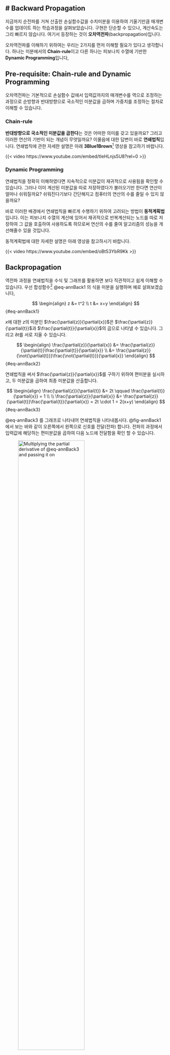 # Backward Propagation
---

지금까지 순전파를 거쳐 산출한 손실함수값을 수치미분을 이용하여 기울기만큼 매개변수를 업데이트 하는 학습과정을 살펴보았습니다. 구현은 단순할 수 있으나, 계산속도는 그리 빠르지 않습니다. 여기서 등장하는 것이 **오차역전파**(backpropagation)입니다.

오차역전파를 이해하기 위하여는 우리는 2가지를 먼저 이해할 필요가 있다고 생각합니다. 하나는 미분에서의 **Chain-rule**이고 다른 하나는 피보나치 수열에 기반한 **Dynamic Programming**입니다,

## Pre-requisite: Chain-rule and Dynamic Programming

오차역전파는 기본적으로 손실함수 값에서 입력값까지의 매개변수를 역으로 조정하는 과정으로 순방향과 반대방향으로 국소적인 미분값을 곱하며 가중치를 조정하는 절차로 이해할 수 있습니다.

### Chain-rule

**반대방향으로 국소적인 미분값을 곱한다**는 것은 어떠한 의미를 갖고 있을까요? 그리고 이러한 연산의 기반이 되는 개념이 무엇일까요? 이물음에 대한 답변이 바로 **연쇄법칙**입니다. 연쇄법칙에 관한 자세한 설명은 아래 **3Blue1Brown**^[3Blue1Brown은 많은 수학적인 문제를 도식화하여 아주 직관적으로 설명하고 있어 매우 유용합니다.] 영상을 참고하기 바랍니다.

{{< video https://www.youtube.com/embed/tIeHLnjs5U8?rel=0 >}}

### Dynamic Programming

연쇄법칙을 정확히 이해하였다면 지속적으로 미분값이 재귀적으로 사용됨을 확인할 수 있습니다. 그러나 이미 계산된 미분값을 따로 저장하였다가 불러오기만 한다면 연산이 얼마나 쉬워질까요? 쉬워진다기보다 간단해지고 컴퓨터의 연산의 수를 줄일 수 있지 않을까요?

바로 이러한 배경에서 연쇄법칙을 빠르게 수행하기 위하여 고려되는 방법이 **동적계획법** 입니다. 이는 피보나치 수열의 계산에 있어서 재귀적으로 반복계산되는 노드를 따로 저장하여 그 값을 호출하여 사용하도록 하므로써 연산의 수를 줄여 알고리즘의 성능을 개선해줄수 있을 것입니다.

동적계획법에 대한 자세한 설명은 아래 영상을 참고하시기 바랍니다.

{{< video https://www.youtube.com/embed/oBt53YbR9Kk >}}

## Backpropagation

역전파 과정을 연쇄법칙을 수식 및 그래프를 활용하면 보다 직관적이고 쉽게 이해할 수 있습니다. 우선 합성함수^[합성함수의 미분은 함성함수를 구성하는 각 함수의 미분의 곱으로 표현가능] @eq-annBack1 의 식을 미분을 실행하며 예로 살펴보겠습니다,

$$
\begin{align}
z &= t^2 \\
t &= x+y
\end{align}
$$ {#eq-annBack1}

$x$에 대한 $z$의 미분인 $\frac{\partial{z}}{\partial{x}}$은 $\frac{\partial{z}}{\partial{t}}$과 $\frac{\partial{t}}{\partial{x}}$의 곱으로 나타낼 수 있습니다. 그리고 $\partial{t}$를 서로 지울 수 있습니다.

$$
\begin{align}
\frac{\partial{z}}{\partial{x}} &= \frac{\partial{z}}{\partial{t}}\frac{\partial{t}}{\partial{x}} \\
&= \frac{\partial{z}}{\not{\partial{t}}}\frac{\not{\partial{t}}}{\partial{x}}
\end{align}
$$ {#eq-annBack2}

연쇄법칙을 써서 $\frac{\partial{z}}{\partial{x}}$를 구하기 위하여 편미분을 실시하고, 두 미분값을 곱하여 최종 미분값을 산출합니다.

$$
\begin{align}
\frac{\partial{z}}{\partial{t}} &= 2t \qquad
\frac{\partial{t}}{\partial{x}} = 1 \\ \\
\frac{\partial{z}}{\partial{x}} &= \frac{\partial{z}}{\partial{t}}\frac{\partial{t}}{\partial{x}} = 
2t \cdot 1 = 2(x+y)
\end{align}
$$ {#eq-annBack3}

@eq-annBack3 를 그래프로 나타내어 연쇄법칙을 나타내봅시다. @fig-annBack1 에서 보는 바와 같이 오른쪽에서 왼쪽으로 신호를 전달(전파) 합니다. 전파의 과정에서 입력값에 해당하는 편미분값을 곱하여 다음 노드에 전달함을 확인 할 수 있습니다.

![Multiplying the partial derivative of @eq-annBack3 and passing it on](image/fig-annBack1.png){#fig-annBack1 width=70%}

@fig-annBack1 과 같은 과정에 @eq-annBack3 의 미분값을 대입하면 @fig-annBack2 와 같은 결과를 얻을 수 있습니다.

![The process of showing backpropagation results](image/fig-annBack2.png){#fig-annBack2 width=70%}

### Backpropagation of Addition Nodes

먼저 $z=x+y$를 갖고 덧셈노드에 대한 역전파를 살펴보겠습니다. 먼저 이 식에 대한 미분을 해석적으로 구하면 $\frac{\partial{z}}{\partial{x}}$와 $\frac{\partial{z}}{\partial{y}}$ 모두 1이 됩니다.

@fig-annBack4 의 그래프를 기준으로 역전파^[역전파는 순방향과 반대방향으로 국소적 미분(편미분)값을 곱하는 방법으로 수행] 과정을 살펴봅시다. 

상류에서 산출한 편미분 값($\frac{\partial{L}}{\partial{z}}$)을 $x$간선의 경우 $\frac{\partial{L}}{\partial{z}}\frac{\partial{z}}{\partial{x}}$의 꼴로 역전파가 이루어 지고, $y$간선의 경우 $\frac{\partial{L}}{\partial{z}}\frac{\partial{z}}{\partial{y}}$의 꼴로 역전파가 이루어 집니다.

@fig-annBack4 는 덧셈의 역전파 이므로 $\frac{\partial{L}}{\partial{z}}\frac{\partial{z}}{\partial{x}}=\frac{\partial{L}}{\partial{z}}\cdot1$과 $\frac{\partial{L}}{\partial{z}}\frac{\partial{z}}{\partial{y}}=\frac{\partial{L}}{\partial{z}}\cdot1$로 변형됨으로 입력된 값 그대로 다음 노드에 전달되게 됩니다.

![Examples: Backpropagation of Addition Nodes](image/annBack3.png){#fig-annBack4 width=70%}

### Backpropagation of Multiplication Nodes

다음으로 $z=xy$를 갖고 곱셈노드에 대한 역전파를 살펴보겠습니다. 먼저 이 식에 대한 미분을 해석적으로 구하면 $\frac{\partial{z}}{\partial{x}} = y$와 $\frac{\partial{z}}{\partial{y}} = x$가 됩니다.

@fig-annBack5 의 그래프를 기준으로 역전파 과정을 살펴봅시다. 

상류에서 산출한 편미분 값($\frac{\partial{L}}{\partial{z}}$)을 $x$간선의 경우 $\frac{\partial{L}}{\partial{z}}\frac{\partial{z}}{\partial{x}}=\frac{\partial{L}}{\partial{z}}\frac{\partial{z}}{\partial{x}}=\frac{\partial{L}}{\partial{z}}\cdot y$의 꼴로 역전파가 이루어 지고, $y$간선의 경우 $\frac{\partial{L}}{\partial{z}}\frac{\partial{z}}{\partial{y}}=\frac{\partial{L}}{\partial{z}}\frac{\partial{z}}{\partial{y}}=\frac{\partial{L}}{\partial{z}}\cdot x$의 꼴로 역전파가 이루어 집니다.

@fig-annBack5 는 곱셈의 역전파는 서로 바꾼값을 곱하여 하류로 흘려 보내게 됨을 확인할 수 있습니다.

![Examples: Multiplication of Addition Nodes](image/annBack5.png){#fig-annBack5 width=70%}

::: {.callout-tip}

## 편미분과 그라디언트

-   신경망의 학습을 위한 역전파 과정은 모든 독립변수에 대한 편미분을 통하여 기울기를 산출
-   대부분의 경우 이를 간단하게 표현하기 위하여 $\nabla$연산자를 사용
-   편미분을 통한 가중치($\omega$)의 업데이트 과정을 아래와 같이 표현

$$
\omega = \leftarrow \omega - \alpha \nabla_{\omega} \epsilon
$$

:::

## Implementing the Activation Layer

역전파의 과정을 활성화 함수에 적용하여 구현해 보도록 하겠습니다. 우리가 사용할 활성화 함수는 ReLU와 Sigmoid입니다.

### ReLU

ReLU(Rectified Linear Unit) 함수는 0을 기점으로 입력값이 0이하이면 0을 출력하고 0을 초과하면 그대로 출력하도록 하는 활성화 함수 입니다.^[$\frac{\partial{L}}{\partial{y}} = \begin{cases} 1 & (x >0) \\ 0 & (x \leq 0) \end{cases}$]

ReLU 함수의 미분값^[$y = \begin{cases} x & (x >0) \\ 0 & (x \leq 0) \end{cases}$]의 역전파 과정은 (1) $x > 0$일때 역전파는 미분값($\frac{\partial{L}}{\partial{y}}$)을 그대로 흘려보내고, (2) $x \leq 0$일때 역전파는 미분값을 보내지 않습니다.

![Backpropagation process of ReLU](image/fig-annBack3.png){#fig-annBack3}

@fig-annBack3 의 과정을 참고하여 ReLU 계층을 코드로 구현하면 아래와 같습니다.

``` python
import numpy as np

class Relu:
  def __init__(self):
    self.mask = None

  def forward(self, x):
    self.mask = (x<=0) # <1>
    out = x.copy()
    out[self.mask] = 0 # <2>
    return out
  
  def backward(self, dout):
    dout[self.mask] = 0 # <3>
    dx = dout
    return dx

x = np.array([[1.0, -0.5], [-2.0, 3.0]])
mask = (x <= 0)
print(mask)
```
1. `x`이하인 값의 경우 `True`를 반환하고 초과인 경우 `False`를 반환
2. `self.mask`에서 `True`에 해당하는 값을 `0`으로 함
3. `self.mask`가 `True`인 값은 역전파시 0을 산출하도록 함

### Sigmoid Layer

Sigmoid^[$y=\frac{1}{1+exp(-x)}$]의 경우는 곱하기, 더하기 등의 노드가 결합되는 형태로 ReLU에 비하여 조금 복잡할 수 있으나 아래의 그래프(@fig-annBack4 )를 참고하여 단계별로 나누어 역전파 과정을 설명하도록 하겠습니다.

::: {#fig-annBack4 layout-nrow=2}

![Forward](image/fig-annBack4.png){}

![Backward](image/fig-annBack5.png){}

Backpropagation process of Sigmoid
:::

계산 그래프(@fig-annBack4 ) '/'노드의 역전파를 설명을 위해 순전화 과정에서 약간의 트릭으로 역수의 곱하기 노드로 변형할 수 있습니다.. 이는 $1+epx(-x)$를 $x$로 두고 $y=\frac{1}{x}$로 순전파를 진행하여 $y$를 출력하고, 역전파는 곱하기이므로 $x$에 대한 $y$의 미분값^[$\frac{\partial{y}}{\partial{x}}=-\frac{1}{x^2}=-y^2$]을 입력값($\frac{\partial{L}}{\partial{y}}$)과 곱하여 하류로 흘려보내면 $\times$ 노드의 역전파로 풀이할 수 있습니다.

`+`노드는 상류의 값을 하류로 그대로 흘려 보내는 것으로 `/`노드에서 산출한 $-\frac{\partial{L}}{\partial{y}}y^2$을 그대로 하류로 흘려 보내면 되겠습니다.

`exp`노드는 곱하기 노드 이므로 상류에서 흘러온 값($-\frac{\partial{L}}{\partial{y}}y^2$)과 순전파시 해당노드의 산출값의 미분값($\frac{\partial{y}}{\partial{x}}=exp(x)$)을 곱해야 하므로 $-\frac{\partial{L}}{\partial{y}}y^2exp(-x)$를 하류로 흘려보내게 됩니다.

마지막으로 $\times$으 노드이다. 상류에서 입력되는 값과 해당노드의 미분값을 곱하여 하류로 흘려 보내는 방식으로 역전파를 수행하며, 곱하기 노드의 순전파시 산출이 $-x$이므로 역전파에 사용할 미분값은 $-1$이므로 입력된 값의 부호만을 변경해주면 됩니다.

Sigmoid 노드의 역전파를 단순화 하면 입력값은 $\frac{\partial{L}}{\partial{y}}$이 되고, 출력값은 $\frac{\partial{L}}{\partial{y}}y^2exp(-x)$이 되게 됩니다. 이 식을 다음(@eq-annBack4)과 같이 변형해서 @fig-annBack6 과 같이 최종 단순화 할 수 있습니다.

$$
\begin{align}
\frac{\partial{L}}{\partial{y}}y^2exp(-x) &= \frac{\partial{L}}{\partial{y}}\frac{1}{(1+exp(-x))^2}exp(-x) \\
&= \frac{\partial{L}}{\partial{y}}\frac{1}{1+exp(-x)}\frac{exp(-x)}{1+exp(-x)} \\
&= \frac{\partial{L}}{\partial{}}y(1-y)
\end{align}
$$

![Simplified Backward of Sigmoid](image/fig-annBack6.png){#fig-annBack6  width=70%}

@fig-annBack6 의 과정을 참고하여 Sigmoid 계층을 코드로 구현하면 아래와 같습니다.

``` python
class Sigmoid:
  def __init__(self):
    self.out = None

  def forward(self, x):
    out = 1/(1+exp(-x))
    self.out = out
    return out # <1>

  def backward(self, dout):
    dx = dout * (1.0 - self.out) * self.out
    return dx
```
1. `forward` 출력을 인스턴스 변수 `out`에 보관하였다가, `backward`연산에 사용

## Implementing the Output Layer

ANN에서 순전파때 수행하는 행렬의 곱은 기하학에서 **어파인 변환**(affine tranformation)이라고 이를 Affine 계층이라 합니다. **Softmax** 계층은 ANN의에서 입력값을 정규화하여 출력값을 산출하는 계층입니다.

### Affine

ANN의 순전파에서 입력값($\textbf{X}$)과 가중치($\textbf{W}$)의 Weighted sum에 편향($\textbf{B}$)을 합산하여 활성화 함수를 통해 출력값을 다음 계층에 전달하게 됩니다. 이 과정에서 중요한 것은 특정 계층 또는 노드의 계산과정에서의 형상 또는 차원을 일치시켜야 한다는 점입니다.

![Forward Propagation of Affine](image/fig-annBack7.png){#fig-annBack7  width=70%}

@fig-annBack7 는 행렬을 기준으로 한 순전파 과정입니다. 이는 2개의 입력노드를 $\textbf{X}$, 3개의 출력노드 $\textbf{Y}$를 갖는 신경망^[입력노드와 출력노드간 간선에 해당하는 가중치 $2\times3$의 $\textbf{W}$] (@fig-annBack7_2 )을 벡터폼으로 표현한 것입니다.

::: {.column-margin #fig-annBack7_2}
``` mermaid
flowchart LR
  x1((x1)) --w11---> y1((y1)) --> sigmoid1(sigmoid) --> z1((z1))
  x1((x1)) --w12---> y2((y2)) --> sigmoid2(sigmoid) --> z2((z2))
  x1((x1)) --w13---> y3((y3)) --> sigmoid3(sigmoid) --> z3((z3))
  x2((x2)) --w21---> y1((y1))
  x2((x2)) --w22---> y2((y2))
  x2((x2)) --w23---> y3((y3))
```
:::

@fig-annBack7 의 각 단계별 역전파를 위하여 편미분을 진행하면 다음과 같은 식이 도출됩니다.

$$
\begin{align}
\frac{\partial{L}}{\partial{\textbf{X}}} &= \frac{\partial{L}}{\partial{\textbf{Y}}}\frac{\partial{\textbf{Y}}}{\partial{\textbf{X}}} \\
&= \frac{\partial{L}}{\partial{\textbf{Y}}}\frac{\partial{(\textbf{X}\cdot\textbf{W}+\textbf{B})}}{\partial{\textbf{X}}} \\
&= \frac{\partial{L}}{\partial{\textbf{Y}}}\cdot\textbf{W}^T \\\\
\frac{\partial{L}}{\partial{\textbf{W}}} &= \frac{\partial{L}}{\partial{\textbf{Y}}}\frac{\partial{\textbf{Y}}}{\partial{\textbf{W}}} \\
&= \frac{\partial{L}}{\partial{\textbf{Y}}}\frac{\partial{(\textbf{X}\cdot\textbf{W}+\textbf{B})}}{\partial{\textbf{W}}} \\
&= \textbf{X}^T\cdot\frac{\partial{L}}{\partial{\textbf{Y}}}
\end{align}
$$ {#eq-annBack4}

@eq-annBack4 의 식을 이용하여 역전파 과정을 그리면 @fig-annBack8 과 같이 그 과정을 표현할 수 있습니다. 주의할 것은 $\textbf{X}$($\textbf{W}$)의 형상과 역전파로 산출되는 $\frac{\partial{L}}{\partial{\textbf{X}}}$($\frac{\partial{L}}{\partial{\textbf{W}}}$)의 형상이 동일하다는 것입니다.

![Backward Propagation of Affine](image/fig-annBack8.png){#fig-annBack8  width=70%}

이러한 어파인 과정을 배치용 계층으로 구성할 때는 $\textbf{X}$의 형상만을 변형해주면 손쉽게 구현할 수 있습니다. 

![Backward Propagation of Affine for Mini-batch](image/fig-annBack9.png){#fig-annBack9  width=70%}

지금까지 설명한 Affine을 코드로 구현하겠습니다. 앞선 예들과 같이 순전파와 역전파 과정을 모두 포함합니다.,

```python
class Affine:
  def __init__(self, W, b):
    self.W = W
    self.b = b
    self.x = None
    self.dw = None
    self.db = None

  def forward(self, x):
    self.x = x
    out = np.dot(x, self.W) + self.b
    return out

  def backward(self, dout):
    dx = np.dot(dout. self.W.T)
    self.dw = np.dot(self.x.T, dout)
    self.db = np.sum(dout, axis = 0)
```

### Softmax

Softmax 계층은 입력값을 정규화 하여 출력하는 계층이라 하였습니다. 이러한 소프트맥스 함수는 손실함수 인 교차 엔트로피 오차도 포함하여 **Softmax-with-loss 계층**으로 마지막 출력층으로 구현됩니다. 

![Layer of Softmax-with-loss](image/fig-annBack10.png){#fig-annBack10 width=70%}

::: {.callout-note}
## 학습과 추론시의 Softmax 함수의 사용여부

-   신경망은 **학습**과 **추론**의 작업수행합니다.
-   일반적으로 Softmax 계층은 **추론에서는 사용하지 않습니다**.
    * Classification의 추론문제를 예를 들어보면 산출값 중 최대값 찾는 문제입니다.
    * 최대값을 찾기 위하여 정규화는 필수적인 요소가 아니고 효율성을 높이기 위해 추론에서는 사용하지 않는 것입니다.
-   반면 학습에서는 산출된 오차를 역전파를 통하여 매개변수를 업데이트 해야 하므로 정규화된 값이 필요합니다.
:::

**Forward Propagation**

@fig-annBack11 에서 소프트맥스 계층에 사용되는 함수^[$y_k = \frac{exp(a_k)}{\sum_{i=1}^{n}exp(a_i)}$]를 그래프의 순전파 과정은 @fig-annBack11 과 같습니다. 주의할 것은 지수의 합을 $S$로 표기하였다는 점입니다.

![Forward process of Softmax](image/fig-annBack11.png){#fig-annBack11 width=70%}

@fig-annBack12 에서 크로스 엔트로피 오차 계층에 사용되는 함수^[$L=-\sum_{k}^{}t_k\log{y_k}$]를 그래프의 순전파 과정은 @fig-annBack12 과 같습니다.

![Forward process of Cross-entropy](image/fig-annBack12.png){#fig-annBack12 width=70%}

**Backward Propagation**

역전파는 순전파의 순서를 바꾸어 크로스 엔트로피 오차의 역전파 과정(@fig-annBack13 )을 먼저 살펴보겠습니다.

![Backward process of Cross-entropy](image/fig-annBack13.png){#fig-annBack13 width=70%}

-   **1단계:** 교차 엔트로피 오차의 역전파 중 초깃값은 @fig-annBack13 에서 가장 오른쪽값인 1($\frac{\partial{L}}{\partial{L}}=1$)입니다.
-   **2단계:** 첫번째 $\times$ 노드의 역전파는 상류의 편미분값 `1`과 순전파때 입력값 중 `-1`을 곱하여 `-1`하류로 흘려보냅니다.
-   **3단계:** $+$ 노드의 역전파는 `-1`을 그대로 하류로 흘려보냅니다.
-   **4단계:** 두번째 $\times$ 노드의 역전파는 상류의 편미분값 `-1`과 입력값 중 $t_1$을 곱하여 $-t_1$을 하류로 흘려보냅니다.
-   **5단계:** $\log$ 노드의 역전파는 순전파시의 식($y=\log{x}$)을 편미분한 값($\frac{\partial{y}}{\partial{x}}=\frac{1}{x}$, 여기서 $x$를 $y_1$로 대입한다.)에 $-t_1$을 곱하여 최종결과를 산출합니다.

다음으로 크로스 엔트로피 오차 계층의 결과($-\frac{t_1}{y_1}, -\frac{t_2}{y_2}, -\frac{t_3}{y_3}$)를 사용하여 소프트맥스의 역전파 과정(@fig-annBack14 )을 살펴보겠습니다. 아래 과정은 크로스 엔트로피 분모쪽의 역전파를 먼저 수행하고 분자쪽의 역잔파를 다음에 수행하며 설명하겠습니다.

![Backward process of Softmax](image/fig-annBack14.png){#fig-annBack14 width=70%}

-   **1단계:** 앞 계층인 크로스 엔트로피 오차 계층의 결과 값의 연전파 값이 역전파의 초깃값($-\frac{t_1}{y_1}$)에 해당합니다.
-   **2단계:** 상류에서 입력받은 값과 $\times$ 노드 중 분모쪽 역전파를 수행해야 하므로 순전파시 분자쪽 입력값($exp(a_1)$)을 곱하여 $-t_1S$ 하류로 흘려보냅니다. [^foot-annBack1]

[^foot-annBack1]: $-t_1S$이 산출되는 과정
$$
\begin{align}
y_1 = \frac{\exp(a_1)}{S} \quad &\rightarrow \quad \frac{1}{y_1} = \frac{S}{\exp(a_1)} \\
-\frac{t_1}{y_1}\exp(a_1) &= -t_1\frac{S}{\exp(a_1)}\exp(a_1)=-t_1S
\end{align}
$$

-   **3단계:** $\div$(/) 노드의 순전파시에 다음 노드로 나누어 흘려 보냈으므로 역전파시에는 나누어진 값($-t_1S, -t_2S, -t_3S$)들을 먼저 합하여야 합니다. 합산된 값($-t_1S+-t_2S+-t_3S = -S(t_1+t_2+t_3)$)에 순전파시 흘려보낸 값($\frac{1}{S} = S^{-1}$)의 미분값($-S^{-2}=-\frac{1}{S^2}$)을 곱하여 $\frac{1}{S}(t_1+t_2+t_3)$^[주의할 것은 $(t_1, t_2, t_3)$은 원-핫 벡터로 이들의 합은 항상 `1`이 됩니다. 따라서, 식을 간단히 하여 하류로 흘려보내는 값은 $\frac{1}{S}$로 단순화 시킬수 있습니다.]를 하류로 흘려보냅니다.
-   **4단계:** 분모쪽 $\div$(/) 노드를 통해 흘러들어온 $\frac{1}{S}$는 $+$ 노드를 통하여 그대로 $\frac{1}{S}$을 하류로 흘려보냅니다.
-   **5단계:** 이제 크로스엔트로피의 분자쪽 방향의 역전파를 살펴보겠습니다. $\times$ 노드 중 순전파시 분모쪽 입력값($\frac{1}{S}$)를 상류에서 역전파를 위해 입력받은 값($-\frac{t_1}{y_1}$)과 곱하여 $-\frac{t_1}{y_1}\frac{1}{S}$^[이식에서 $y_1=\frac{exp(a_1)}{S}$를 활용하여 $-\frac{t_1}{exp(a_1)}$로 단순화 킬수 있습니다.]를 하류로 흘려보냅니다.
-   **6단계:** `EXP`노드는 앞서 부모쪽 $\div$(/) 노드처럼 순전파시 $exp(a_1)$ 을 다음노드로 나누어 흘려 보냈으므로 역전파시에는 나누어진 값(부모쪽:$\frac{1}{S}$, 분자쪽:$-\frac{t_1}{exp(a_1)}$)들을 먼저 합하여야 합니다. 이렇게 합한 값에 순전파시 흘려보낸 값($y=\exp(a_1)$)의 미분값($\frac{\partial{y}}{\partial{x}}=\exp(x)$)을 곱하여 최종적으로 $\frac{\exp(a_1)}{S}-t_1$[^foot_annBack2] 소프트맥스 계층의 역전파 값을 산출합니다.

[^foot_annBack2]: $(\frac{1}{S}-\frac{t_1}{\exp(a_1)\exp(a_1)}\exp(a_1))$

## Implementing of Softmax-with-error

지금까지 순전파 및 역전파 과정을 계산그래프를 통하여 살펴보았습니다, 특히 Softmax-with-loss 계층을 코드로 구현하며 마무리 해 보도록 하겠습니다,^[@sec-learningprocess 에서 구현한 `softmax()`와 `cross-entropy_error()`을 활용하겠습니다.]

```python
from common.functions import softmax, cross_entropy_error

class SoftmaxWithLoss:
  def __init__(self):
    self.loss = None
    self.y = None
    self.t = None

  def forward(self, x, t):
    self.t = t
    self.y = softmax(x)
    self.loss = cross_entropy_error(self.y, self.t)
    return self.loss

  def backward(self, dout=1):
    batch_size = self.t.shape[0]
    dx = (sefl.y - self.t) / batch_size
    return dx
```